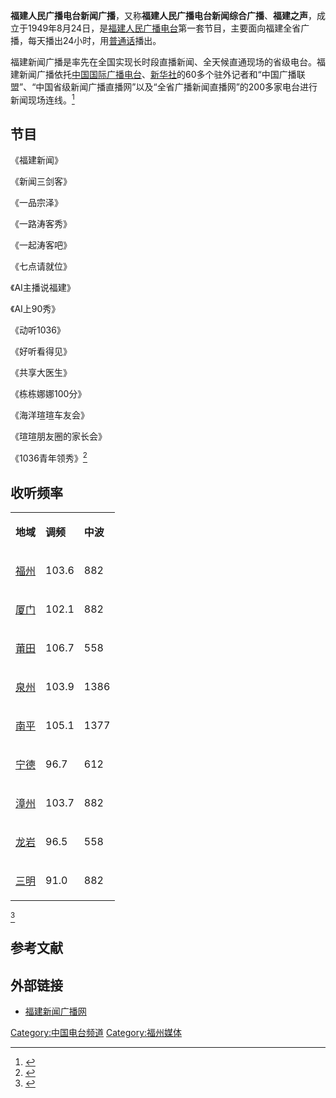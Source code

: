 
{{广播电台
| 電臺名稱       = 福建人民广播电台新闻广播
| 英文名稱       = 
| 原文名称       = 
| 電臺圖片檔案 = 
| 電臺圖片名稱 = 
| 通称              = 福建人民广播电台新闻综合广播、福建之声
| 缩写              = 
| 所屬國家    = {{PRC}}
| 總部所在    = {{PRC}}[[福建省|福建省]][[福州市|福州市]]西二环南路152号
| 播放地區    = [[福建|福建]]
| 開播日期    = 1949年8月24日<ref name="《福建省志·广播电视志》">福建省地方志编纂委员会，《福建省志·广播电视志》，方志出版社，2002年</ref>
| 停播日期      = 
| 電臺呼號      = 
| 类型            = 新闻综合
| 宗教            = 
| 主要语言     = [[普通话|普通话]]
| 使用频段     = [[调频|调频]]、[[中波|中波]]
| 電臺口號     = 1036动新闻，让新闻动起来
| 隶属           = [[福建省广播影视集团|福建省广播影视集团]]
| 擁有者        = 
| 持股者        =
| 董事长        = 
| 前電臺名稱  = 福建人民广播电台（主频）<br>福建人民广播电台新闻综合信息广播<ref>{{cite web|title=集团介绍|url=http://www.fjtv.net/fjtvgk/gk01.htm|publisher=福建省广播影视集团|accessdate=2020-12-17|deadurl=yes|archiveurl=https://web.archive.org/web/20051124063641/http://www.fjtv.net/fjtvgk/gk01.htm|archivedate=2005-11-24}}</ref>
| 被取代名稱  = 福建人民广播电台新闻广播
| 前頻道呼號  = 
| 被取代呼號  = 
| 集團同類頻道= 
| 重播服務頻道= 
| 電臺官方網站= http://www.fjgb.com/
| 備註            = 
}}

'''福建人民广播电台新闻广播'''，又称'''福建人民广播电台新闻综合广播'''、'''福建之声'''，成立于1949年8月24日，是[[福建人民广播电台|福建人民广播电台]]第一套节目，主要面向福建全省广播，每天播出24小时，用[[普通话|普通话]]播出。

福建新闻广播是率先在全国实现长时段直播新闻、全天候直通现场的省级电台。福建新闻广播依托[[中国国际广播电台|中国国际广播电台]]、[[新华社|新华社]]的60多个驻外记者和“中国广播联盟”、“中国省级新闻广播直播网”以及“全省广播新闻直播网”的200多家电台进行新闻现场连线。<ref>{{cite web|title=电台简介|url=http://www.fjgb.com/News/fjgb.asp?id=11750|publisher=福建新闻广播网|accessdate=2020-12-17|deadurl=yes|archiveurl=https://web.archive.org/web/20121020032440/http://www.fjgb.com/News/fjgb.asp?id=11750|archivedate=2012-10-20}}</ref>

== 节目 ==

《福建新闻》

《新闻三剑客》

《一品宗泽》

《一路涛客秀》

《一起涛客吧》

《七点请就位》

《AI主播说福建》

《AI上90秀》

《动听1036》

《好听看得见》

《共享大医生》

《栋栋娜娜100分》

《海洋瑄瑄车友会》

《瑄瑄朋友圈的家长会》

《1036青年领秀》<ref>{{cite web|title=新闻广播|url=http://radio.fjtv.net/fm1036/|publisher=福建省广播影视集团|accessdate=2020-12-17}}</ref>

== 收听频率 ==
{| class="wikitable"
|'''地域'''
|'''调频'''
|'''中波'''
|-
|[[福州市|福州]]
|103.6
|882
|-
|[[厦门市|厦门]]
|102.1
|882
|-
|[[莆田市|莆田]]
|106.7
|558
|-
|[[泉州市|泉州]]
|103.9
|1386
|-
|[[南平市|南平]]
|105.1
|1377
|-
|[[宁德市|宁德]]
|96.7
|612
|-
|[[漳州市|漳州]]
|103.7
|882
|-
|[[龙岩市|龙岩]]
|96.5
|558
|-
|[[三明市|三明]]
|91.0
|882
|}<ref>{{cite web|title=福建人民广播电台新闻综合广播简介|url=http://www.fjgb.com/about.asp|publisher=福建新闻广播网|accessdate=2020-12-17|deadurl=yes|archiveurl=https://web.archive.org/web/20061207155838/http://www.fjgb.com/about.asp|archivedate=2006-12-07}}</ref>

==参考文献==
{{reflist}}

== 外部链接 ==
* [http://www.fjgb.com/ 福建新闻广播网] {{Wayback|url=http://www.fjgb.com/|date=20120920032727}}

{{福建省广播影视集团}}
[[Category:中国电台频道|Category:中国电台频道]]
[[Category:福州媒体|Category:福州媒体]]
